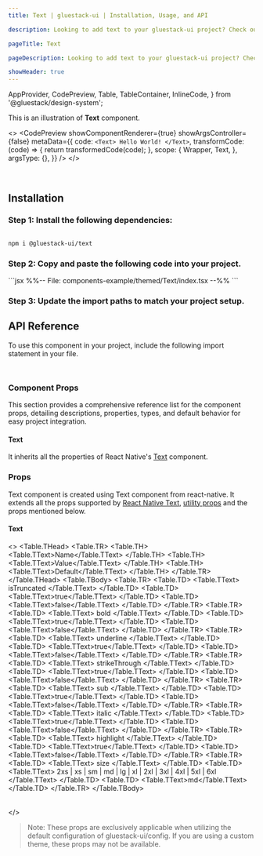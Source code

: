```yaml
---
title: Text | gluestack-ui | Installation, Usage, and API

description: Looking to add text to your gluestack-ui project? Check out our text component, which supports paragraphs and other formatting options.

pageTitle: Text

pageDescription: Looking to add text to your gluestack-ui project? Check out our text component, which supports paragraphs and other formatting options.

showHeader: true
---
```



<Meta title="with-gluestack-style/components/Typography/Text" />


  AppProvider,
  CodePreview,
  Table,
  TableContainer,
  InlineCode,
} from '@gluestack/design-system';

This is an illustration of **Text** component.

<>
  <CodePreview
    showComponentRenderer={true}
    showArgsController={false}
    metaData={{
      code: `
        <Text>
          Hello World!
        </Text>
      `,
      transformCode: (code) => {
        return transformedCode(code);
      },
      scope: {
        Wrapper,
        Text,
      },
      argsType: {},
    }}
  />
</>

<br />

## Installation

### Step 1: Install the following dependencies:

```bash

npm i @gluestack-ui/text

```

### Step 2: Copy and paste the following code into your project.

<CollapsibleCode>
  ```jsx %%-- File: components-example/themed/Text/index.tsx --%% ```
</CollapsibleCode>

### Step 3: Update the import paths to match your project setup.

## API Reference

To use this component in your project, include the following import statement in your file.

```jsx
```

```jsx
```

### Component Props

This section provides a comprehensive reference list for the component props, detailing descriptions, properties, types, and default behavior for easy project integration.

#### Text

It inherits all the properties of React Native's [Text](https://reactnative.dev/docs/text) component.

### Props

Text component is created using Text component from react-native. It extends all the props supported by [React Native Text](https://reactnative.dev/docs/text#props), [utility props](/ui/docs/styling/utility-and-sx-props) and the props mentioned below.

#### Text

<>
  <TableContainer>
    <Table>
      <Table.THead>
        <Table.TR>
          <Table.TH>
            <Table.TText>Name</Table.TText>
          </Table.TH>
          <Table.TH>
            <Table.TText>Value</Table.TText>
          </Table.TH>
          <Table.TH>
            <Table.TText>Default</Table.TText>
          </Table.TH>
        </Table.TR>
      </Table.THead>
      <Table.TBody>
        <Table.TR>
          <Table.TD>
            <Table.TText>
              <InlineCode>isTruncated</InlineCode>
            </Table.TText>
          </Table.TD>
          <Table.TD>
            <Table.TText>true</Table.TText>
          </Table.TD>
          <Table.TD>
            <Table.TText>false</Table.TText>
          </Table.TD>
        </Table.TR>
        <Table.TR>
          <Table.TD>
            <Table.TText>
              <InlineCode>bold</InlineCode>
            </Table.TText>
          </Table.TD>
          <Table.TD>
            <Table.TText>true</Table.TText>
          </Table.TD>
          <Table.TD>
            <Table.TText>false</Table.TText>
          </Table.TD>
        </Table.TR>
        <Table.TR>
          <Table.TD>
            <Table.TText>
              <InlineCode>underline</InlineCode>
            </Table.TText>
          </Table.TD>
          <Table.TD>
            <Table.TText>true</Table.TText>
          </Table.TD>
          <Table.TD>
            <Table.TText>false</Table.TText>
          </Table.TD>
        </Table.TR>
        <Table.TR>
          <Table.TD>
            <Table.TText>
              <InlineCode>strikeThrough</InlineCode>
            </Table.TText>
          </Table.TD>
          <Table.TD>
            <Table.TText>true</Table.TText>
          </Table.TD>
          <Table.TD>
            <Table.TText>false</Table.TText>
          </Table.TD>
        </Table.TR>
        <Table.TR>
          <Table.TD>
            <Table.TText>
              <InlineCode>sub</InlineCode>
            </Table.TText>
          </Table.TD>
          <Table.TD>
            <Table.TText>true</Table.TText>
          </Table.TD>
          <Table.TD>
            <Table.TText>false</Table.TText>
          </Table.TD>
        </Table.TR>
        <Table.TR>
          <Table.TD>
            <Table.TText>
              <InlineCode>italic</InlineCode>
            </Table.TText>
          </Table.TD>
          <Table.TD>
            <Table.TText>true</Table.TText>
          </Table.TD>
          <Table.TD>
            <Table.TText>false</Table.TText>
          </Table.TD>
        </Table.TR>
        <Table.TR>
          <Table.TD>
            <Table.TText>
              <InlineCode>highlight</InlineCode>
            </Table.TText>
          </Table.TD>
          <Table.TD>
            <Table.TText>true</Table.TText>
          </Table.TD>
          <Table.TD>
            <Table.TText>false</Table.TText>
          </Table.TD>
        </Table.TR>
        <Table.TR>
          <Table.TD>
            <Table.TText>
              <InlineCode>size</InlineCode>
            </Table.TText>
          </Table.TD>
          <Table.TD>
            <Table.TText>
              2xs | xs | sm | md | lg | xl | 2xl | 3xl | 4xl | 5xl | 6xl
            </Table.TText>
          </Table.TD>
          <Table.TD>
            <Table.TText>md</Table.TText>
          </Table.TD>
        </Table.TR>
      </Table.TBody>
    </Table>
  </TableContainer>
</>

> Note: These props are exclusively applicable when utilizing the default configuration of gluestack-ui/config. If you are using a custom theme, these props may not be available.
